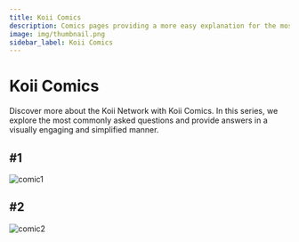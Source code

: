 ```yaml
---
title: Koii Comics
description: Comics pages providing a more easy explanation for the most frequent asked questions regarding Koii.
image: img/thumbnail.png
sidebar_label: Koii Comics
---
```


# Koii Comics

Discover more about the Koii Network with Koii Comics. In this series, we explore the most commonly asked questions and provide answers in a visually engaging and simplified manner.

## #1
![comic1](./comicImages/comic1.png)

## #2
![comic2](./comicImages/comic2.png)